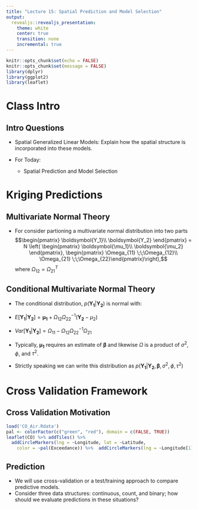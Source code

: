 ```yaml
---
title: "Lecture 15: Spatial Prediction and Model Selection"
output:
  revealjs::revealjs_presentation:
    theme: white
    center: true
    transition: none
    incremental: true
---
```


```r
knitr::opts_chunk$set(echo = FALSE)
knitr::opts_chunk$set(message = FALSE)
library(dplyr)
library(ggplot2)
library(leaflet)
```

# Class Intro

## Intro Questions 
- Spatial Generalized Linear Models: Explain how the spatial structure is incorporated into these models.

- For Today:
    - Spatial Prediction and Model Selection

# Kriging Predictions

## Multivariate Normal Theory
- For consider partioning a multivariate normal distribution into two parts
$$\begin{pmatrix}
\boldsymbol{Y_1}\\
\boldsymbol{Y_2}
\end{pmatrix} = 
N \left( \begin{pmatrix}
\boldsymbol{\mu_1}\\
\boldsymbol{\mu_2}
\end{pmatrix}, \begin{pmatrix}
\Omega_{11} \;\;\Omega_{12}\\
\Omega_{21} \;\;\Omega_{22}\end{pmatrix}\right),$$
where $\Omega_{12} = \Omega_{21}^T$

## Conditional Multivariate Normal Theory
- The conditional distribution, $p(\boldsymbol{Y_1}|
\boldsymbol{Y_2})$ is normal with:

- $E[\boldsymbol{Y_1}|
\boldsymbol{Y_2}] = \boldsymbol{\mu_1} + \Omega_{12} \Omega_{22}^{-1} (\boldsymbol{Y_2} - \mu_2)$

- $Var[\boldsymbol{Y_1}|
\boldsymbol{Y_2}] = \Omega_{11} - \Omega_{12} \Omega_{22}^{-1} \Omega_{21}$

- Typically, $\boldsymbol{\mu_1}$ requires an estimate of $\boldsymbol{\beta}$ and likewise $\Omega$ is a product of $\sigma^2$, $\phi$, and $\tau^2$.

- Strictly speaking we can write this distribution as $p(\boldsymbol{Y_1}|
\boldsymbol{Y_2}, \boldsymbol{\beta}, \sigma^2, \phi, \tau^2)$

# Cross Validation Framework

## Cross Validation Motivation

```r
load('CO_Air.Rdata')
pal <- colorFactor(c("green", "red"), domain = c(FALSE, TRUE))
leaflet(CO) %>% addTiles() %>% 
  addCircleMarkers(lng = ~Longitude, lat = ~Latitude,
    color = ~pal(Exceedance)) %>%  addCircleMarkers(lng = ~Longitude[1], lat = ~Latitude[1], radius = 15)
```

## Prediction
- We will use cross-validation or a test/training approach to compare predictive models.
- Consider three data structures: continuous, count, and binary; how should we evaluate predictions in these situations?
